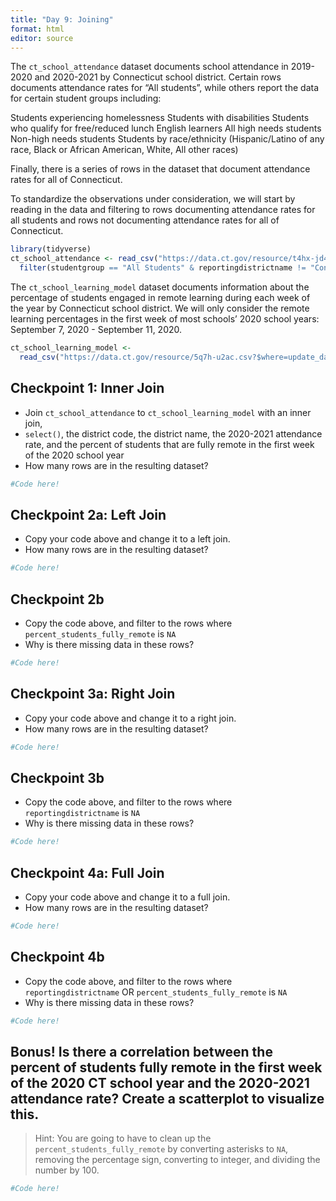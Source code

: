 ```yaml
---
title: "Day 9: Joining"
format: html
editor: source
---
```


The `ct_school_attendance` dataset documents school attendance in 2019-2020 and 2020-2021 by Connecticut school district. Certain rows documents attendance rates for "All students", while others report the data for certain student groups including:

Students experiencing homelessness
Students with disabilities
Students who qualify for free/reduced lunch
English learners
All high needs students
Non-high needs students
Students by race/ethnicity (Hispanic/Latino of any race, Black or African American, White, All other races)

Finally, there is a series of rows in the dataset that document attendance rates for all of Connecticut. 

To standardize the observations under consideration, we will start by reading in the data and filtering to rows documenting attendance rates for all students and rows not documenting attendance rates for all of Connecticut.

```r
library(tidyverse)
ct_school_attendance <- read_csv("https://data.ct.gov/resource/t4hx-jd4c.csv?$limit=3000") %>%
  filter(studentgroup == "All Students" & reportingdistrictname != "Connecticut") 
```


The `ct_school_learning_model` dataset documents information about the percentage of students engaged in remote learning during each week of the year by Connecticut school district. We will only consider the remote learning percentages in the first week of most schools' 2020 school years: September 7, 2020 - September 11, 2020. 

```r
ct_school_learning_model <-
  read_csv("https://data.ct.gov/resource/5q7h-u2ac.csv?$where=update_date=%272020-09-17%27")
```

## Checkpoint 1: Inner Join

* Join `ct_school_attendance` to `ct_school_learning_model` with an inner join, 
* `select()`, the district code, the district name, the 2020-2021 attendance rate, and the percent of students that are fully remote in the first week of the 2020 school year
* How many rows are in the resulting dataset? 

```r
#Code here!
```

## Checkpoint 2a: Left Join

* Copy your code above and change it to a left join.
* How many rows are in the resulting dataset? 

```r
#Code here!
```

## Checkpoint 2b

* Copy the code above, and filter to the rows where `percent_students_fully_remote` is `NA`
* Why is there missing data in these rows?

```r
#Code here!
```


## Checkpoint 3a: Right Join

* Copy your code above and change it to a right join.
* How many rows are in the resulting dataset? 

```r
#Code here!
```

## Checkpoint 3b 

* Copy the code above, and filter to the rows where `reportingdistrictname` is `NA`
* Why is there missing data in these rows?

```r
#Code here!
```


## Checkpoint 4a: Full Join

* Copy your code above and change it to a full join.
* How many rows are in the resulting dataset? 

```r
#Code here!
```

## Checkpoint 4b 

* Copy the code above, and filter to the rows where `reportingdistrictname` OR `percent_students_fully_remote` is `NA`
* Why is there missing data in these rows?

```r
#Code here!
```

## Bonus! Is there a correlation between the percent of students fully remote in the first week of the 2020 CT school year and the 2020-2021 attendance rate? Create a scatterplot to visualize this. 

> Hint: You are going to have to clean up the `percent_students_fully_remote` by converting asterisks to `NA`, removing the percentage sign, converting to integer, and dividing the number by 100. 

```r
#Code here!
```
